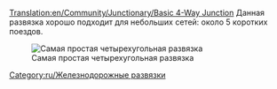 [[Translation:en/Community/Junctionary/Basic 4-Way Junction]]
{{ru/Меню развязки}}
Данная развязка хорошо подходит для небольших сетей: около 5 коротких поездов.

[[File:en/Basic4.png|none|frame|Самая простая четырехугольная развязка]]

{{ru/Критерии развязки|Дешевая|0|0|0|1|0|0|1|1|0|0|0||Сломанные поезда останавливают движение на всей развязке.|
*Одновременно может пропускать только один поезд (можно исправить при помощи [[ru/Manual/Сигналы#Пре-сигналы|пре-сигналов]]).
*Создаст затор из подходящих составов. 
}}

[[Category:ru/Железнодорожные развязки]]